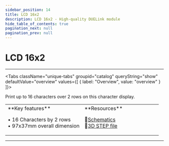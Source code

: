 ```yaml
---
sidebar_position: 14
title: LCD 16x2
description: LCD 16x2 - High-quality DUELink module
hide_table_of_contents: true
pagination_next: null
pagination_prev: null
---
```



# LCD 16x2

<ImageSection 
  product="dlcd16x2-c"
  tagline="16x2 Character Display"
/>

---

<Tabs className="unique-tabs" groupid="catalog" queryString="show" defaultValue="overview"
  values={[
    {
        label: "Overview",
        value: "overview"
    }
]}>

<TabItem value="overview">

Print up to 16 characters over 2 rows on this character display.

<table><td width='50%'>
**Key features**

• 16 Characters by 2 rows<br/>
• 97x37mm overall dimension<br/>

</td><td width='50%'>
**Resources**
 
📄<a href="/sch/gdl-dlcd16x2-c.pdf" download>Schematics</a><br/>
🔩<a href="/3d/gdl-dlcd16x2-c.step" download>3D STEP file</a><br/>
</td></table>

</TabItem>



</Tabs>

---

<OrderSection
    product="DUELink LCD 16x2"
    partnumber="GDL-DLCD16X2-C"
    price="$0.00"
/>

